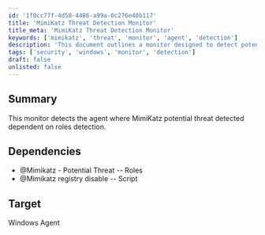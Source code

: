 ```yaml
---
id: '1f0cc77f-4d58-4486-a99a-0c276e40b117'
title: 'MimiKatz Threat Detection Monitor'
title_meta: 'MimiKatz Threat Detection Monitor'
keywords: ['mimikatz', 'threat', 'monitor', 'agent', 'detection']
description: 'This document outlines a monitor designed to detect potential threats from MimiKatz based on agent roles. It includes information on dependencies and the target environment, specifically focusing on Windows agents.'
tags: ['security', 'windows', 'monitor', 'detection']
draft: false
unlisted: false
---
```

## Summary

This monitor detects the agent where MimiKatz potential threat detected dependent on roles detection.

## Dependencies

- @Mimikatz - Potential Threat -- Roles
- @Mimikatz registry disable -- Script

## Target

Windows Agent












